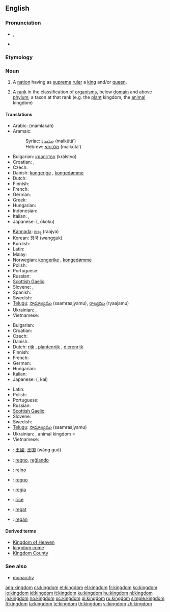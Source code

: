 {{wikipedia|mul=monarchy|kingdom (biology)}}
==English==

===Pronunciation===
* {{IPA|/ˈkɪŋdəm/}}, {{SAMPA|/"kINd@m/}}
* {{audio|en-us-kingdom.ogg|Audio (US)}}

===Etymology===
{{suffix|king|dom}}

===Noun===
{{en-noun}}

# A [[nation]] having as [[supreme]] [[ruler]] a [[king]] and/or [[queen]].
# {{context|biology|taxonomy}} A [[rank]] in the classification of [[organism]]s, below [[domain]] and above [[phylum]]; a taxon at that rank (e.g. the [[plant]] kingdom, the [[animal]] kingdom)

====Translations====
{{trans-top|nation having as supreme ruler a king and/or queen}}
* Arabic: {{Arab|[[مملكة]]}} (mamlakah)
* Aramaic:
*: Syriac: [[ܡܠܟܘܬܐ]] (malkūtā’) {{f}}
*: Hebrew: [[מלכותא]] (malkūtā’) {{f}}
* Bulgarian: [[кралство]] (králstvo) {{n}}
* Croatian: {{t-|hr|kraljevstvo|n|alt=králjevstvo}}, {{t-|hr|kraljevina|f|alt=králjevina}}
* Czech: {{t+|cs|království|n}}
* Danish: [[kongerige]] {{n}}, [[kongedømme]] {{n}}
* Dutch: {{t+|nl|koninkrijk|n}}
* Finnish: {{t+|fi|kuningaskunta}}
* French: {{t+|fr|royaume|m}}
* German: {{t+|de|Königreich|n}}
* Greek: {{t+|el|βασίλειο|n|tr=vasílio|sc=Grek}}
* Hungarian: {{t+|hu|királyság}}
* Indonesian: {{t+|id|kerajaan|xs=Indonesian}}
* Italian: {{t+|it|regno|m}}, {{t-|it|reame|m}}
* Japanese: {{Jpan|[[王国]]}} ({{Jpan|[[おうこく]]}}, ōkoku)
{{trans-mid}}
* [[Kannada]]: [[ರಾಜ್ಯ]] (raajya)
* Korean: [[왕국]] (wangguk)
* Kurdish: {{t+|ku|مه‌مله‌که‌ت|sc=ku-Arab}}
* Latin: {{t+|la|regnum|n|alt=rēgnum}}
* Malay: {{t-|ms|kerajaan|xs=Malay}}
* Norwegian: [[kongerike]] {{n}}, [[kongedømme]] {{n}}
* Polish: {{t+|pl|królestwo|n}}
* Portuguese: {{t+|pt|reino|m}}
* Russian: {{t+|ru|королевство|n|tr=korolévstvo|sc=Cyrl}}
* [[Scottish Gaelic]]: {{t-|gd|rìoghachd|f}}
* Slovene: {{t+|sl|kraljevina|f}}, {{t+|sl|kraljestvo|n}}
* Spanish: {{t-|es|reino|m}}
* Swedish: {{t+|sv|kungarike|n}}
* [[Telugu]]: [[సామ్రాజ్యము]] (saamraajyamu), [[రాజ్యము]] (ryaajamu)
* Ukrainian: {{t|uk|королівство|n|tr=korolívstvo|sc=Cyrl|xs=Ukrainian}}, {{t-|uk|царство|n|tr=cárstvo|sc=Cyrl|xs=Ukrainian}}
* Vietnamese: {{t+|vi|vương quốc|xs=Vietnamese}}
{{trans-bottom}}

{{trans-top|taxonomic division, below Domain and above Phylum}}
* Bulgarian: {{t+|bg|царство|n|tr=tsárstvo|sc=Cyrl}}
* Croatian: {{t-|hr|carstvo|n|alt=cȃrstvo}}
* Czech: {{t-|cs|říše|f}}
* Danish: {{t-|da|rige|n}}
* Dutch: [[rijk]] {{n}}, [[plantenrijk]] {{n}}, [[dierenrijk]] {{n}}
* Finnish: {{t+|fi|kunta}}
* French: {{t+|fr|règne|m}}
* German: {{t+|de|Reich|n}}
* Hungarian: {{t|hu|-világ}}
* Italian: {{t+|it|regno|m}}
* Japanese: {{Jpan|[[界]]}} ({{Jpan|[[かい]]}}, kai)
{{trans-mid}}
* Latin: {{t+|la|regnum|n|alt=rēgnum}}
* Polish: {{t+|pl|królestwo|n}}
* Portuguese: {{t+|pt|reino|m}}
* Russian: {{t+|ru|царство|n|tr=tsárstvo|sc=Cyrl}}
* [[Scottish Gaelic]]: {{t-|gd|rìoghachd|f}}
* Slovene: {{t+|sl|kraljestvo|n}}
* Swedish: {{t+|sv|rike|n}}
* [[Telugu]]: [[సామ్రాజ్యము]] (saamraajyamu)
* Ukrainian: {{t-|uk|царство|n|tr=cárstvo|sc=Cyrl|xs=Ukrainian}}, animal kingdom = {{t|uk|тваринний світ|m|tr=tvarýnnyj svit|sc=Cyrl|xs=Ukrainian}}
* Vietnamese: {{t+|vi|giới|xs=Vietnamese}}
{{trans-bottom}}

{{checktrans-top}}
* {{ttbc|Chinese}}: [[王國]], [[王国]] (wáng guó)
* {{ttbc|Esperanto}}: [[regno]], [[reĝlando]]
* {{ttbc|Galician}}: [[reino]] {{m}}
* {{ttbc|Interlingua}}: [[regno]]
{{checktrans-mid}}
* {{ttbc|Novial}}: [[regia]]
* {{ttbc|Old English}}: [[rice|rīce]] {{n}}
* {{ttbc|Romanian}}: [[regat]] {{n}}
* {{ttbc|Volapük}}: [[regän]]
{{checktrans-bottom}}

====Derived terms====
* [[Kingdom of Heaven]]
* [[kingdom come]]
* [[Kingdom County]]

===See also===
* [[monarchy]]

[[ang:kingdom]]
[[cs:kingdom]]
[[et:kingdom]]
[[el:kingdom]]
[[fr:kingdom]]
[[ko:kingdom]]
[[io:kingdom]]
[[id:kingdom]]
[[it:kingdom]]
[[ku:kingdom]]
[[hu:kingdom]]
[[nl:kingdom]]
[[ja:kingdom]]
[[no:kingdom]]
[[oc:kingdom]]
[[pl:kingdom]]
[[ru:kingdom]]
[[simple:kingdom]]
[[fi:kingdom]]
[[ta:kingdom]]
[[te:kingdom]]
[[th:kingdom]]
[[vi:kingdom]]
[[zh:kingdom]]